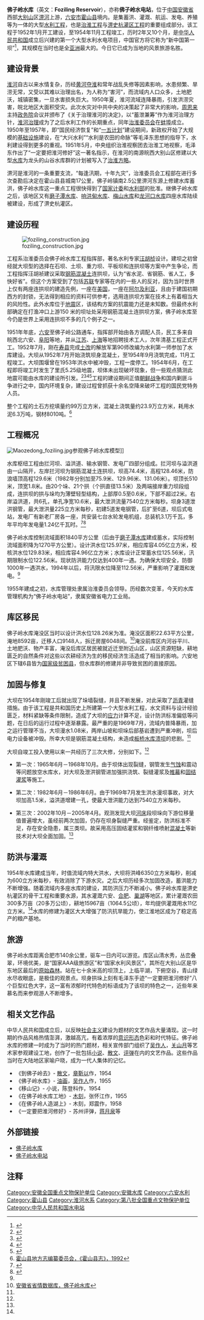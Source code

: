 {{Infobox Reservoir
|name =佛子岭水库
|nickname =
|image =Foziling zhu.jpg
|image_caption =佛子岭水库大坝（2006年5月）
|map =
|map_caption =
|code =BEA22000432
|class =大（二）型水库
|location_of_reservoir =中国[[安徽省|安徽省]][[六安市|六安市]][[霍山县|霍山县]]
|location_of_dam =
|inflow =
|outflow =[[淠河|淠河]]
|catchment_area =1270
|reservoir_area =
|mean_depth =
|maximum_depth =
|flood_level =125.97
|normal_water_level =125.56
|dead_water_level =
|water_quality =
|island =
|maximum_storage_capacity =4.05亿
|normal_storage_capacity =
|dead_storage_capacity =
|type_of_dam =混凝土连拱坝
|elevation_of_dam =128.46
|height_of_dam =74.4
|length_of_dam =510
|width_of_dam =1.8
|installed_capacity =3.1万千瓦
|start =1952年1月
|complete =1954年11月
|cost =
|emigrate =9148人
|latd =31
|latm =20
|lats =46
|latNS = N
|longd =116
|longm =16
|longs =22
|longEW = E
|website =
|footnotes =
}}
{{文物保护单位
| 级别 = 全国
| 省区市 = 安徽省
| 图片 = 
| 名称 = 佛子岭水库连拱坝
| 编号 = 8-0601-5-085
| 分类 = 近现代重要史迹及代表性建筑
| 时代 = 1954年
| 所在 = [[六安市|六安市]][[霍山县|霍山县]]
| 登录 = 2019年10月
}}
{{中国自然保护单位
|级别 = 省级自然保护区
|名称 = 霍山佛子岭
|子项 = 
|图片 = 
|图片大小 = 
|说明 = 
|省名 = 安徽省
|市/县名 = 
|所在 = [[安徽省|安徽省]][[六安市|六安市]][[霍山县|霍山县]]
|分类 = 森林生态自然保护区
|面积 = 6667 hm<sup>2</sup>
|建立时间 = 2000-12-22
}}
{{中国自然保护单位
|级别 = 省级风景名胜区
|名称 = 南岳山 - 佛子岭水库
|子项 = 
|图片 = 
|图片大小 = 
|说明 = 
|省名 = 安徽省
|市/县名 = 
|所在 = [[六安市|六安市]][[霍山县|霍山县]]
|分类 = 
|面积 = 
|建立时间 = 1987年
}}

'''佛子岭水库'''（英文：'''Foziling Reservoir'''），亦称'''佛子岭水电站'''，位于[[中华人民共和国|中国]][[安徽省|安徽省]]西部[[大别山|大别山]]区[[淠河|淠河]]上游，[[六安市|六安市]][[霍山县|霍山县]]境内。是集蓄洪、灌溉、航运、发电、养殖等为一体的大型[[水利工程|水利工程]]，也是[[治淮工程|治淮工程]]与[[淠史杭灌区工程|淠史杭灌区工程]]的重要组成部分。该工程于1952年1月开工建设，至1954年11月工程竣工，历时2年又10个月，是[[中华人民共和国|中华人民共和国]]成立后兴建的第一个大型水利水电项目，中国官方将它称为“新中国第一坝”<ref name="news1">{{Cite news | author = 央视国际CCTV | url = http://www.cctv.com/news/science/20021022/100065.shtml | title = 新中国第一坝开始加固 可抵御千年一遇洪水 | date = 2002年10月22日 | accessdate = 2007年1月2日 | language = 中文 | archive-date = 2016年3月4日 | archive-url = https://web.archive.org/web/20160304230842/http://www.cctv.com/news/science/20021022/100065.shtml | dead-url = no }}</ref>，其规模在当时也是全[[亚洲|亚洲]]最大的。今日它已成为当地的风景旅游名胜。

==建设背景==
[[淮河|淮河]]自古以来水情复杂，历经[[黄河夺淮|黄河夺淮]]和常年战乱失修等因素影响，水患频繁、旱涝无常，又受以其难以治理出名，为人称为“害河”，而流域内人口众多，土地肥沃，城镇密集，一旦水害损失巨大。1950年夏，淮河流域连降暴雨，引发洪涝灾害，皖北地区大面积受灾。此次水灾对中共中央的决策起了非常大的影响，[[周恩来|周恩来]]主持[[政务院|政务院]]会议并颁布了《关于治理淮河的决定》，以“蓄泄兼筹”作为淮河治理方针，[[治淮工程|淮河治理]]成为了之后水利工作的长期重点，同年[[治淮委员会|治淮委员会]]在[[蚌埠|蚌埠]]成立。1950年至1957年，即“国民经济恢复”和“[[第一个五年计划_(中国)|一五计划]]”建设期间，新政权开始了大规模的[[基础设施|基础设施]]建设，在“大兴水利”“水利是农田的命脉”等毛泽东思想的指导下，水利建设得到更多的重视。1951年5月，中央组织治淮视察团去治淮工地视察，毛泽东作出了“一定要把淮河修好”这一著名指示，在淮河的南源皖西大别山区修建以大型[[水库|水库]]为龙头的山谷水库群的计划被写入了[[治淮方略|治淮方略]]。

淠河是淮河的一条重要支流，“每逢汛期，十年九灾”，治淮委员会工程部在进行多次查勘后决定在霍山县县城南17公里，佛子岭镇南2.5公里淠河东源上修建水库蓄洪，佛子岭水库这一重点工程很快得到了[[国家计委|国家计委]]和[[水利部|水利部]]的批准。继佛子岭水库之后，该地区又有[[磨子潭水库|磨子潭水库]]、[[响洪甸水库|响洪甸水库]]、[[梅山水库|梅山水库]]和[[龙河口水库|龙河口水库]]四座水库陆续被建设，形成了淠史杭灌区。

==建设历程==
[[File:foziling_construction.jpg|right]]

工程系治淮委员会佛子岭水库工程指挥部，著名水利专家[[汪胡桢|汪胡桢]]设计。建坝之初曾经就大坝型的选择在石坝、土坝、重力坝、平板坝和连拱坝等方案中产生争论，而工程指挥汪胡祯建议采取[[钢筋混凝土|钢筋混凝土]]连拱坝，认为“省水泥、省钢筋、省人工，多快好省”。但这个方案受到了包括[[苏联|苏联]]专家等在内的一些人的反对，因为当时世界上仅有两座连拱坝的建造先例，一座在[[美国|美国]]，一座在[[阿尔及利亚|阿尔及利亚]]，且由于建国初期西方的封锁，无法得到相应的资料可供参考，选用连拱坝方案在技术上有着相当大的风险性。此外水库位于[[地震|地震]]区，该结构方案的抗震能力还是未知数。但最终水利部确定在打渔冲口上游150 米的坝址处采用钢筋混凝土连拱坝方案，佛子岭水库至今仍是世界上采用连拱坝不多的几个例子之一。

1951年年底，[[六安|六安]]至佛子岭公路通车，指挥部开始由各方调配人员，民工多来自皖西北六安、[[阜阳|阜阳]]等地，并从[[江苏|江苏]]、[[上海|上海]]等地招聘技术工人，次年清基工程正式开工。1952年7月，刚在[[寿县|寿县]]完成[[土改|土改]]的解放军第90师改编为水利第一师参加了水库建设。大坝从1952年7月开始浇筑坝身混凝土，至1954年9月浇筑完成，11月工程竣工。大坝围堰曾在1953年洪水中被冲毁，工程一度停工。1954年6月，在工程即将竣工时发生了里氏5.25级地震，坝体未出现破坏现象，但一些观点猜测此地震可能由水库的建设所引发。<ref>{{Cite web | url = http://www.fzlsdz.com/info0.asp?il_bh=108106&il_jb=1&il_id=100000291 | title = 佛子岭水电站，大事记1951 | accessdate = 2007年1月2日 | language = 中文 | deadurl = yes | archiveurl = https://web.archive.org/web/20070928103455/http://www.fzlsdz.com/info0.asp?il_bh=108106&il_jb=1&il_id=100000291 | archivedate = 2007年9月28日 }}</ref><ref>{{Cite web | url = http://www.fzlsdz.com/info0.asp?il_bh=108106&il_jb=1&il_id=100000292 | title = 佛子岭水电站，大事记1952 | accessdate = 2007年1月2日 | language = 中文 | deadurl = yes | archiveurl = https://web.archive.org/web/20070928103431/http://www.fzlsdz.com/info0.asp?il_bh=108106&il_jb=1&il_id=100000292 | archivedate = 2007年9月28日 }}</ref><ref>{{Cite web | url = http://www.fzlsdz.com/info0.asp?il_bh=108106&il_jb=1&il_id=100000293 | title = 佛子岭水电站，大事记1953 | accessdate = 2007年1月2日 | language = 中文 | deadurl = yes | archiveurl = https://web.archive.org/web/20070928103442/http://www.fzlsdz.com/info0.asp?il_bh=108106&il_jb=1&il_id=100000293 | archivedate = 2007年9月28日 }}</ref><ref>{{Cite web | url = http://www.fzlsdz.com/info0.asp?il_bh=108106&il_jb=1&il_id=100000294 | title = 佛子岭水电站，大事记1954 | accessdate = 2007年1月2日 | language = 中文 | deadurl = yes | archiveurl = https://web.archive.org/web/20070928103512/http://www.fzlsdz.com/info0.asp?il_bh=108106&il_jb=1&il_id=100000294 | archivedate = 2007年9月28日 }}</ref>工程的建设期间正值[[朝鲜战争|朝鲜战争]]和国内剿匪斗争进行之中，国内环境复杂，建设过程曾抓获十余名空降来破坏工程的国民党特务人员。

整个工程的土石方挖填量约99万立方米，混凝土浇筑量约23.9万立方米，耗用水泥6.3万吨，钢材8010吨。<ref>[http://61.191.16.234:8080/was40/pdf/dshx/35/02_pdf_35_06.pdf 霍山县地方志编纂委员会，《霍山县志》，1992]{{dead link|date=2017年11月 |bot=InternetArchiveBot |fix-attempted=yes }}</ref>

==工程概况==
[[File:Maozedong_foziling.jpg|right]]参观佛子岭水库模型]]

水库枢纽工程由拦河坝、溢洪道、输水钢管、发电厂四部分组成。拦河坝与溢洪道由一山隔开，左岸拦河坝为钢筋混凝土连拱坝，坝高74.4米，高程128.46米，防浪墙顶高程129.6米（1982年分别加至75.9米、129.96米、131.06米）。坝顶长510米，顶宽1.8米。由20个垛、21个拱（个拱直径13.5米）及两端接岸重力坝段组成，连拱坝的拱与垛均为薄壁轻型结构，上部厚0.5至0.6米，下部不超过2米。右岸溢洪道，共6孔，单孔净宽10.6米，最大泄洪流量7540立方米每秒。坝身3道泄洪钢管，最大泄洪量225立方米每秒，初建5道发电钢管，后扩至6道，坝后式电站，发电厂有新老厂房各一座，共安装七台水轮发电机组，总装机3.1万千瓦，多年平均年发电量1.24亿千瓦时。<ref name="data1">{{Cite web | url = http://hufx.hrc.gov.cn/ArealistShow.aspx?ID=2764 | title = 淮河防汛信息，佛子岭水库情况简介 | accessdate = 2007年1月2日 | language = 中文 | deadurl = yes | archiveurl = https://web.archive.org/web/20070927230314/http://hufx.hrc.gov.cn/ArealistShow.aspx?ID=2764 | archivedate = 2007年9月27日 }}</ref><ref name="pearl">{{Cite web | url = http://www.pearlwater.gov.cn/ztzl/zjzjhh/hehuzl/shuiku/detail.jsp?recid=13586 | title = 珠江水利网，佛子岭水库 | accessdate = 2007年1月2日 | language = 中文 | archive-date = 2007年10月8日 | archive-url = https://web.archive.org/web/20071008211720/http://www.pearlwater.gov.cn/ztzl/zjzjhh/hehuzl/shuiku/detail.jsp?recid=13586 | dead-url = yes }}</ref>

佛子岭水库控制流域面积1840平方公里（后由于[[磨子潭水库|磨子潭水库]]建成蓄水，实际控制流域面积降为1270平方公里）。设计洪水位125.97米，相应库容4.05亿立方米，校核洪水位129.83米，相应库容4.96亿立方米；水库设计正常蓄水位125.56米，汛期限制水位122.56米。现状防洪能力仅达到400年一遇。为确保大坝安全，防御1000年一遇洪水，1994年以后，将汛限水位降至112.56米，严重影响了灌溉和发电。<ref name="data1"/>

1955年建成之初，水库管理处隶属治淮委员会领导。历经数次变革，今天的水库管理机构为“佛子岭水电站”，隶属安徽省电力工业局。

==库区移民==
佛子岭水库淹没区当时以设计洪水位128.26米为准。淹没区面积22.63平方公里，淹地8592亩，迁移人口9148人，拆迁房屋6048间。<ref name="fo1"> [http://61.191.16.234:8080/was40/pdf/shzh/22/04_01_01.pdf 安徽省省情数据库，佛子岭水库]{{dead link|date=2017年11月 |bot=InternetArchiveBot |fix-attempted=yes }}</ref>淹没前库区内河谷平川、土地肥沃、物产丰富，淹没后库区居民被就近迁至附近山区，山区资源短缺，耕地匮乏的自然条件对这些以农耕经济为生的移民经济生活造成了相当的影响。六安地区下辖6县皆为[[国家级贫困县|国家级贫困县]]，但水库群的修建并非导致贫困的直接原因。

==加固与修复==
大坝在1954年刚竣工后就出现了垛墙裂缝，并且不断发展，对此采取了[[沥青|沥青]]灌缝措施。由于该工程是共和国历史上所建第一个大型水利工程，水文资料与设计经验匮乏，材料紧缺等条件限制，造成了大坝的[[应力|应力]]计算不足，设计防洪标准偏低等问题，在日后的运行过程中逐渐暴露。最严重的是1969年7月，流域内普降暴雨，加之运行管理不当，大坝漫水1.08米，两岸山坡和坝垛后部基岩遭到严重冲刷，坝后电力设备被冲毁。所幸大坝是钢筋混凝土结构，未造成[[板桥水库溃坝|板桥水库溃坝]]的悲剧。<ref name="fo1"/>

大坝自竣工投入使用以来一共经历了三次大修，分别如下。<ref name="pearl"/>

*第一次：1965年6月－1968年10月。由于坝体出现裂缝，钢管发生[[气蚀|气蚀]]和震动等问题放空水库水，对大坝及泄洪钢管进加强拱浇筑、裂缝灌浆及[[帷幕灌浆|帷幕]]和[[固结灌浆|固结灌浆]]等施工。

*第二次：1982年6月－1986年6月。由于1969年7月发生洪水漫坝事故，对大坝加高1.5米，溢洪道增建一孔，使最大泄洪能力达到7540立方米每秒。

*第三次：2002年10月－2005年4月。观测发现大坝[[河床|河床]]段坝垛向下游位移量值普遍增大，虽经前两次加固，仍存在坝身裂缝严重。经鉴定，防洪标准不足，存在安全隐患，属三类坝。故采用高压固结灌浆和钢纤维喷射[[混凝土|混凝土]]等新技术对大坝全面加固。<ref name="news1"/>

==防洪与灌溉==
1954年水库建成当年，时值流域内特大洪水，大坝将洪峰6350立方米每秒，削减为600立方米每秒，有效消除了下游水灾。之后大坝历经多次加固改造，蓄洪能力不断增强。随着流域内多座水库的建设，其防洪压力不断减小。佛子岭水库是淠史杭灌区的骨干工程和重要水源，其水灌溉六安、[[合肥|合肥]]、[[巢湖|巢湖]]等地区，累计灌溉农田300多万亩（20多万公顷），耕地15967亩（1064.5公顷），年均提供灌溉用水11亿立方米。<ref name="pearl"/>水库的修建为灌区大大增强了防汛抗旱能力，使江淮地区成为了稳定高产的粮产基地。

==旅游==
佛子岭水库距离合肥市140余公里，驱车一日内可以游览。库区山清水秀，丛峦叠翠，环境优美，是“国家AAA级旅游区”和“国家水利风景区”，其所在大别山区是华东地区最后的[[原始森林|原始森林]]。站在七十余米高的坝顶上，上临平湖，下俯空谷，青山绿水尽收眼底，是极佳的观景点。坝身拱垛上刻有毛泽东手迹“一定要把淮河修好”八个巨型红色大字，这一富有浓郁时代特色的标语成为了该坝的特色之一，近些年来慕名而来参观游人不断增多。

==相关文艺作品==
中华人民共和国成立后，以反映[[社会主义|社会主义]]建设为题材的文艺作品大量涌现。这一时期的作品风格热情澎湃，激越高亢，有着浓厚的[[意识形态|意识形态]]色彩和时代特征。佛子岭水库的修建一时成为了当时的热门题材，相关宣传部门组织了[[吴作人|吴作人]]，[[关山月_(画家)|关山月]]等艺术家参观建设工地，创作了一批包括[[小说|小说]]、[[散文|散文]]、[[苏州评弹|评弹]]在内的文艺作品。这些作品当时在大陆地区家喻户晓，成为一代人集体的记忆。

*《到佛子岭去》- [[散文|散文]]，[[章靳以|章靳以]]作，1954
*《佛子岭水库》- [[油画|油画]]，[[吴作人|吴作人]]作，1955
*《移山记》- 小说，陈登科作，1954
*《在佛子岭水库工地》- [[木刻|木刻]]，张怀江作，1955
*《在佛子岭人造湖上》- 木刻，郑震作，1958
*《一定要把淮河修好》- 苏州评弹，[[蒋月泉|蒋月泉]]等

==外部链接==
*[https://web.archive.org/web/20080929031639/http://www.fzlsk.com/ 佛子岭水库]
*[https://web.archive.org/web/20070111090632/http://www.fzlsdz.com/ 佛子岭水电站]

==注释==
<div class="references-small"><references/></div>

{{DEFAULTSORT:F}}
{{安徽全国重点文物保护单位}}
{{六安市境内的安徽省文物保护单位}}
[[Category:安徽全国重点文物保护单位|Category:安徽全国重点文物保护单位]]
[[Category:安徽水库|Category:安徽水库]]
[[Category:六安水利|Category:六安水利]]
[[Category:霍山县|Category:霍山县]]
[[Category:淮河水系|Category:淮河水系]]
[[Category:第八批全国重点文物保护单位|Category:第八批全国重点文物保护单位]]
[[Category:中华人民共和国水电站|Category:中华人民共和国水电站]]